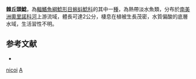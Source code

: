 {{Speciesbox
| genus = Acanthobunocephalus
| species = nicoi
| authority = [[Friel|Friel]], 1995
| status = NE
| status_system = IUCN3.1
}}
'''棘丘頭鯰'''，為[[輻鰭魚綱|輻鰭魚綱]][[鯰形目|鯰形目]][[蝌蚪鯰科|蝌蚪鯰科]]的其中一[[種|種]]，為熱帶淡水魚類，分布於[[南美洲|南美洲]][[奧里諾科河|奧里諾科河]]上游流域，體長可達2公分，棲息在植被生長茂密，水質偏酸的底層水域，生活習性不明。

==参考文献==
*{{FishBase_species|genus=Acanthobunocephalus|species=nicoi|year=2015|month=4}}

{{Taxonbar}}

[[Category:棘丘頭鯰屬|nicoi]]
[[Category:1995年描述的魚類|A]]